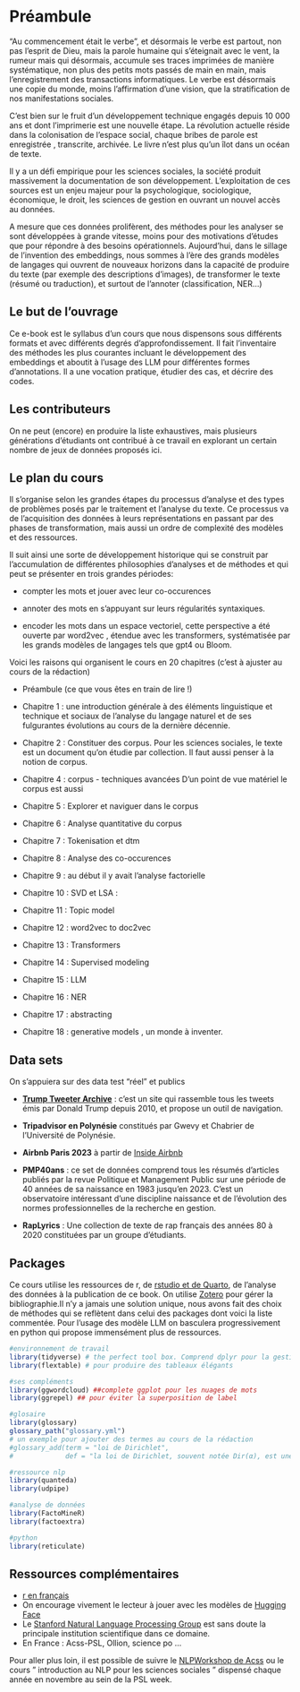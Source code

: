 # Préambule {.unnumbered}


"Au commencement était le verbe", et désormais le verbe est partout, non pas l'esprit de Dieu, mais la parole humaine qui s'éteignait avec le vent, la rumeur mais qui désormais, accumule ses traces imprimées de manière systématique, non plus des petits mots passés de main en main, mais l'enregistrement des transactions informatiques. Le verbe est désormais une copie du monde, moins l'affirmation d'une vision, que la stratification de nos manifestations sociales.

C'est bien sur le fruit d'un développement technique engagés depuis 10 000 ans et dont l'imprimerie est une nouvelle étape. La révolution actuelle réside dans la colonisation de l'espace social, chaque bribes de parole est enregistrée , transcrite, archivée. Le livre n'est plus qu'un îlot dans un océan de texte.

Il y a un défi empirique pour les sciences sociales, la société produit massivement la documentation de son développement. L'exploitation de ces sources est un enjeu majeur pour la psychologique, sociologique, économique, le droit, les sciences de gestion en ouvrant un nouvel accès au données.

A mesure que ces données prolifèrent, des méthodes pour les analyser se sont développées à grande vitesse, moins pour des motivations d'études que pour répondre à des besoins opérationnels. Aujourd'hui, dans le sillage de l'invention des embeddings, nous sommes à l'ère des grands modèles de langages qui ouvrent de nouveaux horizons dans la capacité de produire du texte (par exemple des descriptions d'images), de transformer le texte (résumé ou traduction), et surtout de l'annoter (classification, NER...)

## Le but de l'ouvrage

Ce e-book est le syllabus d'un cours que nous dispensons sous différents formats et avec différents degrés d'approfondissement. Il fait l'inventaire des méthodes les plus courantes incluant le développement des embeddings et aboutit à l'usage des LLM pour différentes formes d'annotations. Il a une vocation pratique, étudier des cas, et décrire des codes.

## Les contributeurs

On ne peut (encore) en  produire la liste exhaustives, mais plusieurs générations d'étudiants ont contribué à ce travail en explorant un certain nombre de jeux de données proposés ici.

## Le plan du cours

Il s'organise selon les grandes étapes du processus d'analyse et des types de problèmes posés par le traitement et l'analyse du texte. Ce processus va de l'acquisition des données à leurs représentations en passant par des phases de transformation, mais aussi un ordre de complexité des modèles et des ressources.

Il suit ainsi une sorte de développement historique qui se construit par l'accumulation de différentes philosophies d'analyses et de méthodes et qui peut se présenter en trois grandes périodes:

-   compter les mots et jouer avec leur co-occurences

-   annoter des mots en s'appuyant sur leurs régularités syntaxiques.

-   encoder les mots dans un espace vectoriel, cette perspective a été ouverte par word2vec , étendue avec les transformers, systématisée par les grands modèles de langages tels que gpt4 ou Bloom.

Voici les raisons qui organisent le cours en 20 chapitres (c'est à ajuster au cours de la rédaction)

-  Préambule (ce que vous êtes en train de lire !)

-  Chapitre 1 : une introduction générale à des éléments linguistique et technique et sociaux de l'analyse du langage naturel et de ses fulgurantes évolutions au cours de la dernière décennie.

-  Chapitre 2 : Constituer des corpus. Pour les sciences sociales, le texte est un document qu'on étudie par collection. Il faut aussi penser à la notion de corpus.

-  Chapitre 4 : corpus - techniques avancées D'un point de vue matériel le corpus est aussi

-  Chapitre 5 : Explorer et naviguer dans le corpus

-  Chapitre 6 : Analyse quantitative du corpus

-  Chapitre 7 : Tokenisation et dtm

-  Chapitre 8 : Analyse des co-occurences

-  Chapitre 9 : au début il y avait l'analyse factorielle

-  Chapitre 10 : SVD et LSA :

-  Chapitre 11 : Topic model

-  Chapitre 12 : word2vec to doc2vec

-  Chapitre 13 : Transformers

-  Chapitre 14 : Supervised modeling

-  Chapitre 15 : LLM

-  Chapitre 16 : NER

-  Chapitre 17 : abstracting

-  Chapitre 18 : generative models , un monde à inventer.


## Data sets

On s'appuiera sur des data test "réel" et publics

-   **[Trump Tweeter Archive](https://www.thetrumparchive.com/)** : c'est un site qui rassemble tous les tweets émis par Donald Trump depuis 2010, et propose un outil de navigation.

-   **Tripadvisor en Polynésie** constitués par Gwevy et Chabrier de l'Université de Polynésie.

-   **Airbnb Paris 2023** à partir de [Inside Airbnb](https://insideairbnb.com/)

-   **PMP40ans** : ce set de données comprend tous les résumés d'articles publiés par la revue Politique et Management Public sur une période de 40 années de sa naissance en 1983 jusqu'en 2023. C'est un observatoire intéressant d'une discipline naissance et de l'évolution des normes professionnelles de la recherche en gestion.

-   **RapLyrics** : Une collection de texte de rap français des années 80 à 2020 constituées par un groupe d'étudiants. 


## Packages

Ce cours utilise les ressources de r, de [rstudio et de Quarto](https://posit.co/), de l'analyse des données à la publication de ce book. On utilise [Zotero](https://www.zotero.org/) pour gérer la bibliographie.Il n'y a jamais une solution unique, nous avons fait des choix de méthodes qui se reflètent dans celui des packages dont voici la liste commentée. Pour l'usage des modèle LLM on basculera progressivement en python qui propose immensément plus de ressources. 

```r
#environnement de travail
library(tidyverse) # the perfect tool box. Comprend dplyr pour la gestion des données, ggplot pour les graphiques, et d'autres packages utiles comme lubreidate ou stringr.
library(flextable) # pour produire des tableaux élégants

#ses compléments  
library(ggwordcloud) ##complete ggplot pour les nuages de mots
library(ggrepel) ## pour éviter la superposition de label

#glosaire 
library(glossary)
glossary_path("glossary.yml")
# un exemple pour ajouter des termes au cours de la rédaction
#glossary_add(term = "loi de Dirichlet",
#             def = "la loi de Dirichlet, souvent notée Dir(α), est une famille de lois de probabilité continues pour des variables #aléatoires multinomiales.(Ex. probabilités d'un mot parmi les trois milles d'usage courant")

#ressource nlp  
library(quanteda) 
library(udpipe)

#analyse de données
library(FactoMineR)
library(factoextra)

#python
library(reticulate)

```


## Ressources complémentaires

-  [r en français](https://larmarange.github.io/analyse-R/)
-  On encourage vivement le lecteur à jouer avec les modèles de [Hugging Face](https://huggingface.co/models)
-  Le [Stanford Natural Language Processing Group](https://nlp.stanford.edu/) est sans doute la principale institution scientifique dans ce domaine.
-  En France : Acss-PSL, Ollion, science po ...

Pour aller plus loin, il est possible de suivre le [NLPWorkshop de Acss](https://acss-dig.psl.eu/fr/seminaires/nlp) ou le cours " introduction au NLP pour les sciences sociales " dispensé chaque année en novembre au sein de la PSL week. 
